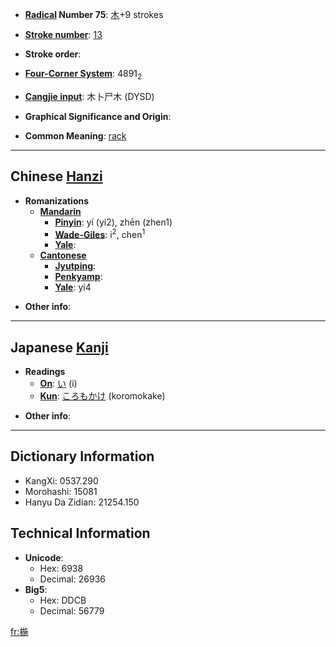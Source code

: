 * '''[[Wiktionary:Chinese radical index| Radical]] Number 75''': [[Wiktionary:Chinese radical index 木|木]]+9 strokes

* '''[[Wiktionary:Chinese total strokes index|Stroke number]]''': [[Wiktionary:Chinese total strokes index 13|13]]

* '''Stroke order''': 

* '''[[Wiktionary:Chinese four corner index|Four-Corner System]]''': 4891<sub>2</sub>

* '''[[Wiktionary:Chinese Cangjie index|Cangjie input]]''': 木卜尸木 (DYSD)

* '''Graphical Significance and Origin''': 

* '''Common Meaning''': [[rack]]

----

== Chinese [[Hanzi]] ==

* '''Romanizations'''
** '''[[Mandarin]]'''
*** '''[[Pinyin]]''': yí (yi2), zhēn (zhen1)
*** '''[[Wade-Giles]]''': i<sup>2</sup>, chen<sup>1</sup>
*** '''[[Yale]]''': 
** '''[[Cantonese]]'''
*** '''[[Jyutping]]''':
*** '''[[Penkyamp]]''': 
*** '''[[Yale]]''': yi4

* '''Other info''': 

----

== Japanese [[Kanji]] ==

* '''Readings'''
** '''[[On]]''': [[い]] (i)
** '''[[Kun]]''': [[ころもかけ]] (koromokake)

* '''Other info''':  

----

== Dictionary Information ==

* KangXi: 0537.290
* Morohashi: 15081
* Hanyu Da Zidian: 21254.150

== Technical Information ==

* '''Unicode''':
** Hex: 6938
** Decimal: 26936
* '''Big5''':
** Hex: DDCB
** Decimal: 56779

[[fr:椸]]